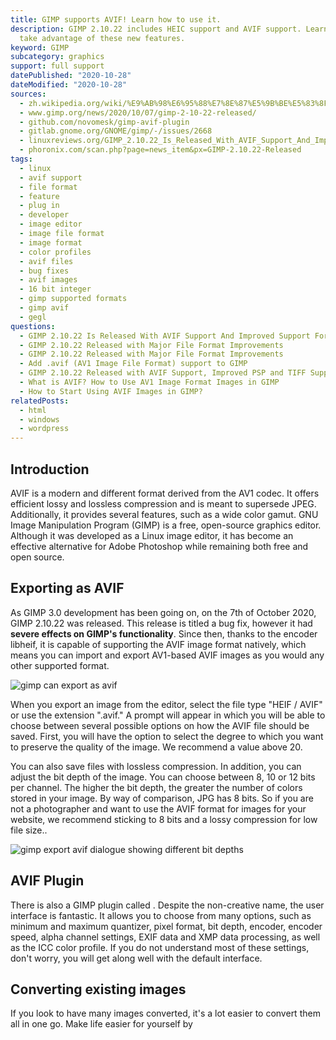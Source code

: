 ```yaml
---
title: GIMP supports AVIF! Learn how to use it.
description: GIMP 2.10.22 includes HEIC support and AVIF support. Learn how to
  take advantage of these new features.
keyword: GIMP
subcategory: graphics
support: full support
datePublished: "2020-10-28"
dateModified: "2020-10-28"
sources:
  - zh.wikipedia.org/wiki/%E9%AB%98%E6%95%88%E7%8E%87%E5%9B%BE%E5%83%8F%E6%96%87%E4%BB%B6%E6%A0%BC%E5%BC%8F
  - www.gimp.org/news/2020/10/07/gimp-2-10-22-released/
  - github.com/novomesk/gimp-avif-plugin
  - gitlab.gnome.org/GNOME/gimp/-/issues/2668
  - linuxreviews.org/GIMP_2.10.22_Is_Released_With_AVIF_Support_And_Improved_Support_For_Many_Other_File_Formats
  - phoronix.com/scan.php?page=news_item&px=GIMP-2.10.22-Released
tags:
  - linux
  - avif support
  - file format
  - feature
  - plug in
  - developer
  - image editor
  - image file format
  - image format
  - color profiles
  - avif files
  - bug fixes
  - avif images
  - 16 bit integer
  - gimp supported formats
  - gimp avif
  - gegl
questions:
  - GIMP 2.10.22 Is Released With AVIF Support And Improved Support For Many Other File Formats
  - GIMP 2.10.22 Released with Major File Format Improvements
  - GIMP 2.10.22 Released with Major File Format Improvements
  - Add .avif (AV1 Image File Format) support to GIMP
  - GIMP 2.10.22 Released with AVIF Support, Improved PSP and TIFF Support
  - What is AVIF? How to Use AV1 Image Format Images in GIMP
  - How to Start Using AVIF Images in GIMP?
relatedPosts:
  - html
  - windows
  - wordpress
---
```


## Introduction

AVIF is a modern and different format derived from the AV1 codec. It offers efficient lossy and lossless compression and is meant to supersede JPEG. Additionally, it provides several features, such as a wide color gamut. GNU Image Manipulation Program (GIMP) is a free, open-source graphics editor. Although it was developed as a Linux image editor, it has become an effective alternative for Adobe Photoshop while remaining both free and open source.

## Exporting as AVIF

As GIMP 3.0 development has been going on, on the 7th of October 2020, GIMP 2.10.22 was released. This release is titled a bug fix, however it had **severe effects on GIMP's functionality**. Since then, thanks to the encoder libheif, it is capable of supporting the AVIF image format natively, which means you can import and export AV1-based AVIF images as you would any other supported format.

<Image src="gimp" alt="gimp can export as avif" />

When you export an image from the editor, select the file type "HEIF / AVIF" or use
the extension ".avif." A prompt will appear in which you will be able to choose between
several possible options on how the AVIF file should be saved. First, you will have
the option to select the degree to which you want to preserve the quality of the
image. We recommend a value above 20.

You can also save files with lossless compression.
In addition, you can adjust the bit depth of the image. You can choose between 8,
10 or 12 bits per channel. The higher the bit depth, the greater the number of colors
stored in your image. By way of comparison, JPG has 8 bits. So if you are not a photographer
and want to use the AVIF format for images for your website, we recommend sticking
to 8 bits and a lossy compression for low file size..

<Image
  src="gimp-bitdepth"
  alt="gimp export avif dialogue showing different bit depths"
/>

## AVIF Plugin

There is also a GIMP plugin called <Link text="gimp-avif-plugin by novemesk" href="github.com/novomesk/gimp-avif-plugin" /> . Despite the non-creative name, the user interface is fantastic. It allows you to choose from many options, such as minimum and maximum quantizer, pixel format, bit depth, encoder, encoder speed, alpha channel settings, EXIF data and XMP data processing, as well as the ICC color profile. If you do not understand most of these settings, don't worry, you will get along well with the default interface.

## Converting existing images

If you look to have many images converted, it's a lot easier to convert them all in one go. Make life easier for yourself by <Link text="using our AVIF converter, which is free." href="/" />

